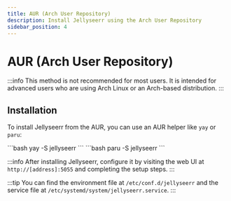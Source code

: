```yaml
---
title: AUR (Arch User Repository)
description: Install Jellyseerr using the Arch User Repository
sidebar_position: 4
---
```


# AUR (Arch User Repository)

:::info
This method is not recommended for most users. It is intended for advanced users who are using Arch Linux or an Arch-based distribution.
:::

## Installation

To install Jellyseerr from the AUR, you can use an AUR helper like `yay` or `paru`:


<Tabs groupId="aur-methods">
  <TabItem value="yay" label="yay">
    ```bash
    yay -S jellyseerr
    ```
  </TabItem>
  <TabItem value="paru" label="paru">
    ```bash
    paru -S jellyseerr
    ```
  </TabItem>
</Tabs>

:::info
After installing Jellyseerr, configure it by visiting the web UI at `http://[address]:5055` and completing the setup steps.
:::

:::tip
You can find the environment file at `/etc/conf.d/jellyseerr` and the service file at `/etc/systemd/system/jellyseerr.service`.
:::
